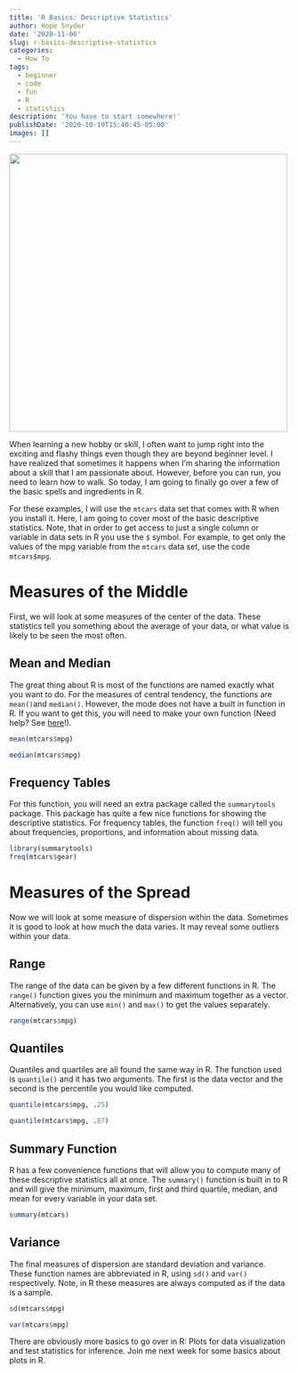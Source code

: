 ```yaml
---
title: 'R Basics: Descriptive Statistics'
author: Hope Snyder
date: '2020-11-06'
slug: r-basics-descriptive-statistics
categories:
  - How To
tags:
  - beginner
  - code
  - fun
  - R
  - statistics
description: 'You have to start somewhere!'
publishDate: '2020-10-19T15:40:45-05:00'
images: []
---
```


<img src="/image/simple_magic.jpg" width=500 class="center"/>

When learning a new hobby or skill, I often want to jump right into the exciting and flashy things even though they are beyond beginner level.  I have realized that sometimes it happens when I'm sharing the information about a skill that I am passionate about.  However, before you can run, you need to learn how to walk.  So today, I am going to finally go over a few of the basic spells and ingredients in R.

For these examples, I will use the `mtcars` data set that comes with R when you install it.  Here, I am going to cover most of the basic descriptive statistics.  Note, that in order to get access to just a single column or variable in data sets in R you use the `$` symbol.  For example, to get only the values of the mpg variable from the `mtcars` data set, use the code `mtcars$mpg`.

# Measures of the Middle

First, we will look at some measures of the center of the data.  These statistics tell you something about the average of your data, or what value is likely to be seen the most often.

## Mean and Median

The great thing about R is most of the functions are named exactly what you want to do.  For the measures of central tendency, the functions are `mean()`and `median()`.  However, the mode does not have a built in function in R.  If you want to get this, you will need to make your own function (Need help? See [here](https://realmagic.netlify.app/posts/the-heart-of-r-functions/)!).

```r
mean(mtcars$mpg)

median(mtcars$mpg)
```

## Frequency Tables

For this function, you will need an extra package called the `summarytools` package.  This package has quite a few nice functions for showing the descriptive statistics.  For frequency tables, the function `freq()` will tell you about frequencies, proportions, and information about missing data.

```r
library(summarytools)
freq(mtcars$gear)
```

# Measures of the Spread

Now we will look at some measure of dispersion within the data.  Sometimes it is good to look at how much the data varies.  It may reveal some outliers within your data.  

## Range

The range of the data can be given by a few different functions in R.  The `range()` function gives you the minimum and maximum together as a vector.  Alternatively, you can use `min()` and `max()` to get the values separately.

```r
range(mtcars$mpg)
```

## Quantiles

Quantiles and quartiles are all found the same way in R.  The function used is `quantile()` and it has two arguments.  The first is the data vector and the second is the percentile you would like computed.

```r
quantile(mtcars$mpg, .25)

quantile(mtcars$mpg, .87)
```

## Summary Function

R has a few convenience functions that will allow you to compute many of these descriptive statistics all at once.  The `summary()` function is built in to R and will give the minimum, maximum, first and third quartile, median, and mean for every variable in your data set.

```r
summary(mtcars)
```

## Variance

The final measures of dispersion are standard deviation and variance.  These function names are abbreviated in R, using `sd()` and `var()` respectively.  Note, in R these measures are always computed as if the data is a sample.  

```r
sd(mtcars$mpg)

var(mtcars$mpg)
```

</div>
There are obviously more basics to go over in R: Plots for data visualization and test statistics for inference. Join me next week for some basics about plots in R.  